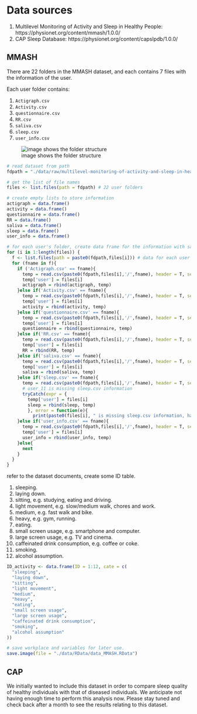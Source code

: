# Data sources
1. Multilevel Monitoring of Activity and Sleep in Healthy People: https://physionet.org/content/mmash/1.0.0/
2. CAP Sleep Database: https://physionet.org/content/capslpdb/1.0.0/

## MMASH

There are 22 folders in the MMASH dataset, and each contains 7 files with the information of the user.

Each user folder contains:

1. `Actigraph.csv`
2. `Activity.csv`
3. `questionnaire.csv`
4. `RR.csv`
5. `saliva.csv`
6. `sleep.csv`
7. `user_info.csv`

![image shows the folder structure](./img/Structure of MMASH dataset.png)

```r
# read dataset from path
fdpath = "./data/raw/multilevel-monitoring-of-activity-and-sleep-in-healthy-people-1.0.0/DataPaper/" 

# get the list of file names
files <- list.files(path = fdpath) # 22 user folders

# create empty lists to store information
actigraph = data.frame()
activity = data.frame()
questionnaire = data.frame()
RR = data.frame()
saliva = data.frame()
sleep = data.frame()
user_info = data.frame()

# for each user's folder, create data frame for the information with same source and function.
for (i in 1:length(files)) {
  f <- list.files(path = paste0(fdpath,files[i])) # data for each user
  for (fname in f){
    if ('Actigraph.csv' == fname){
      temp = read.csv(paste0(fdpath,files[i],'/',fname), header = T, sep = ",")
      temp['user'] = files[i]
      actigraph = rbind(actigraph, temp)
    }else if('Activity.csv' == fname){
      temp = read.csv(paste0(fdpath,files[i],'/',fname), header = T, sep = ",")
      temp['user'] = files[i]
      activity = rbind(activity, temp)
    }else if('questionnaire.csv' == fname){
      temp = read.csv(paste0(fdpath,files[i],'/',fname), header = T, sep = ",")
      temp['user'] = files[i]
      questionnaire = rbind(questionnaire, temp)
    }else if('RR.csv' == fname){
      temp = read.csv(paste0(fdpath,files[i],'/',fname), header = T, sep = ",")
      temp['user'] = files[i]
      RR = rbind(RR, temp)
    }else if('saliva.csv' == fname){
      temp = read.csv(paste0(fdpath,files[i],'/',fname), header = T, sep = ",")
      temp['user'] = files[i]
      saliva = rbind(saliva, temp)
    }else if('sleep.csv' == fname){
      temp = read.csv(paste0(fdpath,files[i],'/',fname), header = T, sep = ",")
      # user_11 is missing sleep.csv information
      tryCatch(expr = {
        temp['user'] = files[i]
        sleep = rbind(sleep, temp)
        }, error = function(e){
          print(paste0(files[i], " is missing sleep.csv information, having error", e))})
    }else if('user_info.csv' == fname){
      temp = read.csv(paste0(fdpath,files[i],'/',fname), header = T, sep = ",")
      temp['user'] = files[i]
      user_info = rbind(user_info, temp)
    }else{
      next
    }
  }
}

```


refer to the dataset documents, create some ID table.

1. sleeping.
2. laying down.
3. sitting, e.g. studying, eating and driving.
4. light movement, e.g. slow/medium walk, chores and work.
5. medium, e.g. fast walk and bike.
6. heavy, e.g. gym, running.
7. eating.
8. small screen usage, e.g. smartphone and computer.
9. large screen usage, e.g. TV and cinema.
10. caffeinated drink consumption, e.g. coffee or coke.
11. smoking.
12. alcohol assumption. 

```r
ID_activity <- data.frame(ID = 1:12, cate = c(
  "sleeping",
  "laying down",
  "sitting",
  "light movement",
  "medium",
  "heavy",
  "eating",
  "small screen usage", 
  "large screen usage", 
  "caffeinated drink consumption",
  "smoking",
  "alcohol assumption" 
))

```

```r
# save workplace and variables for later use.
save.image(file = "./data/RData/data_MMASH.RData")
```
## CAP

We initially wanted to include this dataset in order to compare sleep quality of healthy individuals with that of diseased individuals. We anticipate not having enough time to perform this analysis now. Please stay tuned and check back after a month to see the results relating to this dataset.


